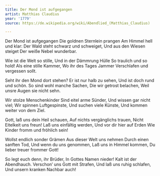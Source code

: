 ```yaml
---
title: Der Mond ist aufgegangen
artist: Matthias Claudius
year: '1779'
source: https://de.wikipedia.org/wiki/Abendlied_(Matthias_Claudius)

---
```



Der Mond ist aufgegangen
Die goldnen Sternlein prangen
Am Himmel hell und klar:
Der Wald steht schwarz und schweiget,
Und aus den Wiesen steiget
Der weiße Nebel wunderbar.

Wie ist die Welt so stille,
Und in der Dämmrung Hülle
So traulich und so hold!
Als eine stille Kammer,
Wo ihr des Tages Jammer
Verschlafen und vergessen sollt.

Seht ihr den Mond dort stehen?
Er ist nur halb zu sehen,
Und ist doch rund und schön.
So sind wohl manche Sachen,
Die wir getrost belachen,
Weil unsre Augen sie nicht sehn.

Wir stolze Menschenkinder
Sind eitel arme Sünder,
Und wissen gar nicht viel;
Wir spinnen Luftgespinste,
Und suchen viele Künste,
Und kommen weiter von dem Ziel.

Gott, laß uns dein Heil schauen,
Auf nichts vergänglichs trauen,
Nicht Eitelkeit uns freun!
Laß uns einfältig werden,
Und vor dir hier auf Erden
Wie Kinder fromm und fröhlich sein!

Wollst endlich sonder Grämen
Aus dieser Welt uns nehmen
Durch einen sanften Tod,
Und wenn du uns genommen,
Laß uns in Himmel kommen,
Du lieber treuer frommer Gott!

So legt euch denn, ihr Brüder,
In Gottes Namen nieder!
Kalt ist der Abendhauch.
Verschon’ uns Gott mit Strafen,
Und laß uns ruhig schlafen,
Und unsern kranken Nachbar auch!
